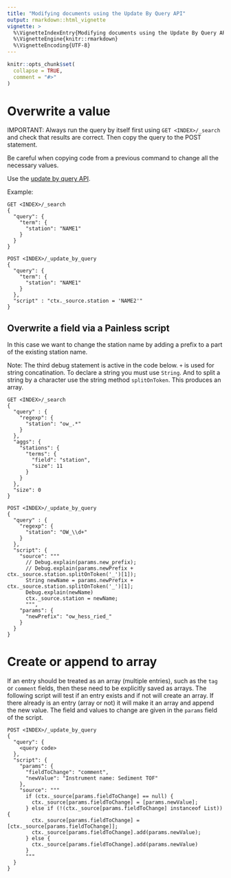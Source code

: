 ```yaml
---
title: "Modifying documents using the Update By Query API"
output: rmarkdown::html_vignette
vignette: >
  %\VignetteIndexEntry{Modifying documents using the Update By Query API}
  %\VignetteEngine{knitr::rmarkdown}
  %\VignetteEncoding{UTF-8}
---
```


```r
knitr::opts_chunk$set(
  collapse = TRUE,
  comment = "#>"
)
```
# Overwrite a value

IMPORTANT: Always run the query by itself first using `GET <INDEX>/_search` and check that results are correct. Then copy the query to the POST statement.

Be careful when copying code from a previous command to change all the necessary values.

Use the [update by query API](https://www.elastic.co/docs/api/doc/elasticsearch/operation/operation-update-by-query).

Example:

```plaintext
GET <INDEX>/_search
{
  "query": {
    "term": {
      "station": "NAME1"
    }
  }
}

POST <INDEX>/_update_by_query
{
  "query": {
    "term": {
      "station": "NAME1"
    }
  },
  "script" : "ctx._source.station = 'NAME2'"
}
```

## Overwrite a field via a Painless script

In this case we want to change the station name by adding a prefix to a part of the existing station name.

Note: The third debug statement is active in the code below. `+` is used for string concatination. To declare a string you must use `String`. And to split a string by a character use the string method `splitOnToken`. This produces an array.

```plaintext
GET <INDEX>/_search
{
  "query" : {
    "regexp": {
      "station": "ow_.*"
    }
  },
  "aggs": {
    "stations": {
      "terms": {
        "field": "station",
        "size": 11
      }
    }
  },
  "size": 0
}

POST <INDEX>/_update_by_query
{
  "query" : {
    "regexp": {
      "station": "OW_\\d+"
    }
  },
  "script": {
    "source": """
      // Debug.explain(params.new_prefix);
      // Debug.explain(params.newPrefix + ctx._source.station.splitOnToken('_')[1]);
      String newName = params.newPrefix + ctx._source.station.splitOnToken('_')[1];
      Debug.explain(newName)
      ctx._source.station = newName;
      """,
    "params": {
      "newPrefix": "ow_hess_ried_"
    }
  }
}
```

# Create or append to array

If an entry should be treated as an array (multiple entries), such as the `tag` or `comment` fields, then these need to be explicitly saved as arrays. The following script will test if an entry exists and if not will create an array. If there already is an entry (array or not) it will make it an array and append the new value. The field and values to change are given in the `params` field of the script.

```plaintext
POST <INDEX>/_update_by_query
{
  "query": {
    <query code>
  },
  "script": {
    "params": {
      "fieldToChange": "comment",
      "newValue": "Instrument name: Sediment TOF"
    },
    "source": """
      if (ctx._source[params.fieldToChange] == null) {
        ctx._source[params.fieldToChange] = [params.newValue];
      } else if (!(ctx._source[params.fieldToChange] instanceof List)) {
        ctx._source[params.fieldToChange] = [ctx._source[params.fieldToChange]];
        ctx._source[params.fieldToChange].add(params.newValue);
      } else {
        ctx._source[params.fieldToChange].add(params.newValue)
      }
      """
  }
}
```
